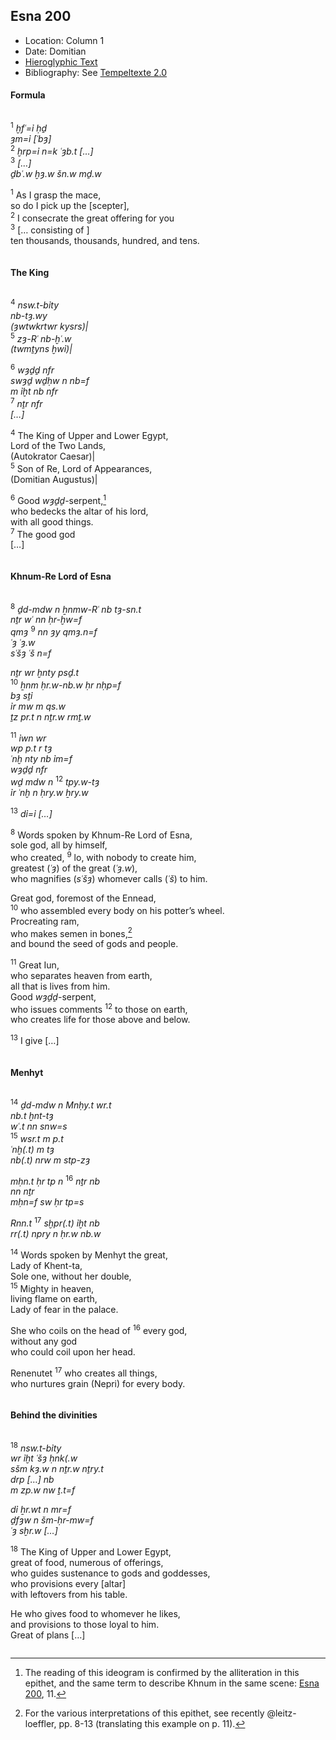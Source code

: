 ## Esna 200 {-}  
  
<style>  
  
  .col2 {  
    columns: 2 320px;         /* number of columns and width in pixels*/  
    -webkit-columns: 2 320px; /* chrome, safari */  
    -moz-columns: 2 320px;    /* firefox */  
    -webkit-column-break-inside: avoid;  
    -page-break-inside: avoid;  
    -break-inside: avoid;  
  }  
  
</style>  

- Location: Column 1
- Date: Domitian 
- [Hieroglyphic Text](https://www.ifao.egnet.net/uploads/publications/enligne/Temples-Esna003.pdf#page=63){target="_blank"}  
- Bibliography: See [Tempeltexte 2.0](http://www.tempeltexte.uni-tuebingen.de/portal/#/text-detail/914)

#### Formula {-}

<div class="col2">  

^1^ *ḫfʿ=ỉ ḥḏ*  
*ȝm=ỉ [ʿbȝ]*  
^2^ *ḫrp=ỉ n=k ʿȝb.t [...]*  
^3^ *[...]*  
*ḏbʿ.w ḫȝ.w šn.w mḏ.w *  
   
^1^ As I grasp the mace,  
so do I pick up the [scepter],  
^2^ I consecrate the great offering for you  
^3^ [... consisting of ]  
ten thousands, thousands, hundred, and tens.  

</div>

#### The King {-}

<div class="col2">  

^4^ *nsw.t-bỉty*  
*nb-tȝ.wy*  
*(ȝwtwkrtwr kysrs)|*  
^5^ *zȝ-Rʿ nb-ḫʿ.w*  
*(twmṯyns ḫwỉ)|*  
   
^6^ *wȝḏḏ nfr *  
*swȝḏ wḏḥw n nb=f*  
*m ỉḫt nb nfr*  
^7^ *nṯr nfr *  
*[...]*  
   
^4^ The King of Upper and Lower Egypt,  
Lord of the Two Lands,  
(Autokrator Caesar)|  
^5^ Son of Re, Lord of Appearances,  
(Domitian Augustus)|  
  
^6^ Good *wȝḏḏ*-serpent,[^fn-200-1]  
who bedecks the altar of his lord,  
with all good things.  
^7^ The good god   
[...]  

</div>

[^fn-200-1]: The reading of this ideogram is confirmed by the alliteration in this epithet, and the same term to describe Khnum in the same scene: [Esna 200], 11.

#### Khnum-Re Lord of Esna {-}

<div class="col2">

^8^ *ḏd-mdw n ẖnmw-Rʿ nb tȝ-sn.t*  
*nṯr wʿ nn ḥr-ḫw=f*  
*qmȝ* ^9^ *nn ȝy qmȝ.n=f*  
*ʿȝ ʿȝ.w*  
*sʿšȝ ʿš n=f*  
   
*nṯr wr ḫnty psḏ.t*  
^10^ *ẖnm ḥr.w-nb.w ḥr nḥp=f*  
*bȝ sṯỉ*  
*ỉr mw m qs.w*  
*ṯz pr.t n nṯr.w rmṯ.w*  
   
^11^ *ỉwn wr*  
*wp p.t r tȝ*  
*ʿnḫ nty nb ỉm=f*  
*wȝḏḏ nfr*  
*wḏ mdw n* ^12^ *tpy.w-tȝ*  
*ỉr ʿnḫ n ḥry.w ẖry.w*  
   
^13^ *dỉ=ỉ [...]*   
  
^8^ Words spoken by Khnum-Re Lord of Esna,  
sole god, all by himself,  
who created, ^9^ lo, with nobody to create him,  
greatest (*ʿȝ*) of the great (*ʿȝ.w*),  
who magnifies (*sʿšȝ*) whomever calls (*ʿš*) to him.    
  
Great god, foremost of the Ennead,  
^10^ who assembled every body on his potter's wheel.  
Procreating ram,  
who makes semen in bones,[^fn-200-2]  
and bound the seed of gods and people.  
  
^11^ Great Iun,  
who separates heaven from earth,  
all that is lives from him.  
Good *wȝḏḏ*-serpent,  
who issues comments ^12^ to those on earth,  
who creates life for those above and below.  
  
^13^ I give [...]  

</div>

[^fn-200-2]: For the various interpretations of this epithet, see recently @leitz-loeffler, pp. 8-13 (translating this example on p. 11).

#### Menhyt {-}

<div class="col2">

^14^ *ḏd-mdw n Mnḥy.t wr.t*  
*nb.t ḫnt-tȝ*  
*wʿ.t nn snw=s*  
^15^ *wsr.t m p.t*  
*ʿnḫ(.t) m tȝ*  
*nb(.t) nrw m stp-zȝ*  
   
*mḥn.t ḥr tp n* ^16^ *nṯr nb *  
*nn nṯr*  
*mḥn=f sw ḥr tp=s*  
   
*Rnn.t* ^17^ *sḫpr(.t) ỉḫt nb*  
*rr(.t) npry n ḥr.w nb.w*  
   
^14^ Words spoken by Menhyt the great,  
Lady of Khent-ta,  
Sole one, without her double,  
^15^ Mighty in heaven,  
living flame on earth,  
Lady of fear in the palace.  

She who coils on the head of ^16^ every god,  
without any god   
who could coil upon her head.  
  
Renenutet ^17^ who creates all things,  
who nurtures grain (Nepri) for every body.  
 
</div>

#### Behind the divinities {-}

<div class="col2">

^18^ *nsw.t-bỉty*  
*wr ỉḫt ʿšȝ ḥnk(.w*  
*sšm kȝ.w n nṯr.w nṯry.t*  
*drp [...] nb *  
*m zp.w nw ṯ.t=f*  
   
*dỉ ẖr.wt n mr=f*  
*ḏfȝw n šm-ḥr-mw=f*  
*ʿȝ sḫr.w [...]*  
   
^18^ The King of Upper and Lower Egypt,  
great of food, numerous of offerings,  
who guides sustenance to gods and goddesses,  
who provisions every [altar]  
with leftovers from his table.  
  
He who gives food to whomever he likes,  
and provisions to those loyal to him.  
Great of plans [...]  

</div>
